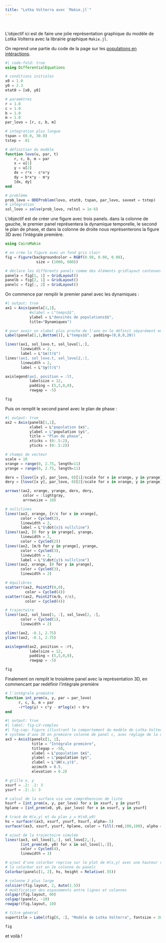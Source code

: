 ```yaml
---
title: "Lotka Volterra avec `Makie.jl`"
---
```


\

L'objectif ici est de faire une jolie représentation graphique du modèle de Lotka Volterra avec la librairie graphique `Makie.jl`.

On reprend une partie du code de la page sur les [populations en intéractions](pop_interactions.qmd).

```julia
#| code-fold: true
using DifferentialEquations

# conditions initiales
x0 = 1.0
y0 = 2.3
etat0 = [x0, y0]

# paramètres
r = 1.0
c = 1.0
b = 1.0
m = 1.0
par_lovo = [r, c, b, m]

# integration plus longue
tspan = (0.0, 30.0)
tstep = .01

# définition du modèle
function lovo(u, par, t)
    r, c, b, m = par
    x = u[1]
    y = u[2]
    dx = r*x - c*x*y
    dy = b*x*y - m*y
    [dx, dy]
end

# problème
prob_lovo = ODEProblem(lovo, etat0, tspan, par_lovo, saveat = tstep)
# intégration
sol_lovo = solve(prob_lovo, reltol = 1e-6)
```

L'objectif est de créer une figure avec trois panels. dans la colonne de gauche, le premier panel représentera la dynamique temporelle, le second le plan de phase, et dans la colonne de droite nous représenterons la figure 3D avec l'intégrale première.

```julia
using CairoMakie

# on crée la figure avec un fond gris clair
fig = Figure(backgroundcolor = RGBf(0.98, 0.98, 0.98),
              size = (1000, 600)) 

# déclare les différents panels comme des éléments gridlayout contenant les plots
panela = fig[1, 1] = GridLayout()
panelb = fig[2, 1] = GridLayout()
panelc = fig[:, 2] = GridLayout()
```

On commence par remplir le premier panel avec les dynamiques :

```julia
#| output: true
ax1 = Axis(panela[1,1],
           #xlabel = L"temps$$",
           ylabel = L"densités de populations$$",
           title="Dynamiques")

# pour avoir un xlabel plus proche de l'axe on le définit séparément en réglant manuellement l'espacement/padding
Label(panela[1,1,Bottom()], L"temps$$", padding=(0,0,0,20))

lines!(ax1, sol_lovo.t, sol_lovo[1,:],
       linewidth = 2,
       label = L"$x(t)$")
lines!(ax1, sol_lovo.t, sol_lovo[2,:],
       linewidth = 2,
       label = L"$y(t)$")

axislegend(ax1, position = :lt, 
           labelsize = 12, 
           padding = (5,5,0,0),
           rowgap = -5)

fig
```

Puis on remplit le second panel avec le plan de phase :

```julia
#| output: true
ax2 = Axis(panelb[1,1],
           xlabel = L"population $x$",
           ylabel = L"population $y$",
           title = "Plan de phase",
           xticks = (0:.5:2),
           yticks = (0:.5:2))

# champs de vecteur
scale = 10
xrange = range(0, 2.75, length=11)  
yrange = range(0, 2.75, length=11)

derx = [lovo([x y], par_lovo, 0)[1]/scale for x in xrange, y in yrange]
dery = [lovo([x y], par_lovo, 0)[2]/scale for x in xrange, y in yrange]

arrows!(ax2, xrange, yrange, derx, dery, 
        color = :lightgray, 
        arrowsize = 10)

# nullclines
lines!(ax2, xrange, [r/c for x in xrange],
       color = Cycled(2),
       linewidth = 2,
       label = L"$\dot{x}$ nullcline")
lines!(ax2, [0 for y in yrange], yrange,
       linewidth = 2,
       color = Cycled(2))
lines!(ax2, [m/b for y in yrange], yrange,
       color = Cycled(3),
       linewidth = 2,
       label = L"$\dot{y}$ nullcline")
lines!(ax2, xrange, [0 for y in yrange],
       color = Cycled(3),
       linewidth = 2)

# équilibres
scatter!(ax2, Point2f(0,0),
         color = Cycled(4))
scatter!(ax2, Point2f(m/b, r/c),
         color = Cycled(4))

# trajectoire
lines!(ax2, sol_lovo[1, :], sol_lovo[2, :],
       color = Cycled(1),
       linewidth = 2)

xlims!(ax2, -0.1, 2.75)
ylims!(ax2, -0.1, 2.75)

axislegend(ax2, position = :rt, 
           labelsize = 12, 
           padding = (5,5,0,0), 
           rowgap = -5)

fig
```

Finalement on remplit le troisième panel avec la représentation 3D, en commencant par redéfinir l'intégrale première

```julia
# l'intégrale première
function int_prem(x, y, par = par_lovo)
      r, c, b, m = par
      -r*log(y) + c*y - m*log(x) + b*x
end
```


```julia
#| output: true
#| label: fig-LV-complex
#| fig-cap: Figure illustrant le comportement du modèle de Lotka Volterra
# système d'axe 3D en première colonne de panel c, avec réglage de la caméra
ax3 = Axis3(panelc[1, 1], 
            title = "Intégrale première",
            titlegap = -50,
            xlabel = L"population $x$",
            ylabel = L"population $y$",
            zlabel = L"$H(x,y)$",
            azimuth = 0.5,
            elevation = 0.2)

# grille x, y
xsurf = .2: .1: 3
ysurf = .2:.1: 3

# calcul de la surface via une compréhension de liste
hsurf = [int_prem(x, y, par_lovo) for x in xsurf, y in ysurf]
hplane = [int_prem(x0, y0, par_lovo) for x in xsurf, y in ysurf]

# tracé de H(x,y) et du plan z = H(x0,y0)
hs = surface!(ax3, xsurf, ysurf, hsurf, alpha=.5)
surface!(ax3, xsurf, ysurf, hplane, color = fill(:red,100,100), alpha = .3)

# ajout de la trajectoire simulée
lines!(ax3, sol_lovo[1,:], sol_lovo[2,:], 
       [int_prem(x0, y0) for x in sol_lovo[1,:]],
       color = Cycled(4),
       linewidth = 3)

# ajout d'une colorbar reprise sur le plot de H(x,y) avec une hauteur relative sur la colonne
# la colorbar est en 2e colonne du panelc
Colorbar(panelc[1, 2], hs, height = Relative(.55))

# colonne 2 plus large
colsize!(fig.layout, 2, Auto(1.5))
# modification des espacements entre lignes et colonnes
colgap!(fig.layout, 60)
colgap!(panelc, -10)
rowgap!(fig.layout, 10)

# titre général
supertitle = Label(fig[0, :], "Modèle de Lotka Volterra", fontsize = 30)

fig
```

et voilà !